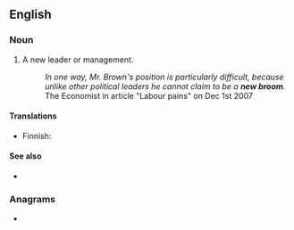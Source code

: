 ==English==

===Noun===
{{en-noun}}

# A new leader or management.
#: ''In one way, Mr. Brown's position is particularly difficult, because unlike other political leaders he cannot claim to be a '''new broom'''.'' The Economist in article "Labour pains" on Dec 1st 2007

====Translations====
{{trans-top|new leader or management}}
* Finnish: {{t|fi|uusi luuta}}
{{trans-mid}}
{{trans-bottom}}

====See also====
* {{l|en|a new broom sweeps clean}}

===Anagrams===
* {{anagrams|en|boneworm}}